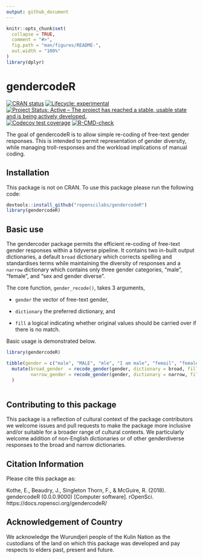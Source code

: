 ```yaml
---
output: github_document
---
```


<!-- README.md is generated from README.Rmd. Please edit that file -->

```r
knitr::opts_chunk$set(
  collapse = TRUE,
  comment = "#>",
  fig.path = "man/figures/README-",
  out.width = "100%"
)
library(dplyr)
```
# gendercodeR
<!-- badges: start -->

[![CRAN status](https://www.r-pkg.org/badges/version/gendercodeR)](https://CRAN.R-project.org/package=gendercodeR)
[![Lifecycle: experimental](https://img.shields.io/badge/lifecycle-experimental-orange.svg)](https://www.tidyverse.org/lifecycle/#experimental)
[![Project Status: Active – The project has reached a stable, usable state and is being actively developed.](https://www.repostatus.org/badges/latest/active.svg)](https://www.repostatus.org/#active)
[![Codecov test coverage](https://codecov.io/gh/Lingtax/gendercoder/branch/master/graph/badge.svg)](https://codecov.io/gh/Lingtax/gendercoder?branch=master)
[![R-CMD-check](https://github.com/Lingtax/gendercoder/workflows/R-CMD-check/badge.svg)](https://github.com/Lingtax/gendercoder/actions)
<!-- badges: end -->


The goal of gendercodeR is to allow simple re-coding of free-text gender 
responses. This is intended to permit representation of gender diversity, 
while managing troll-responses and the workload implications of manual coding. 

## Installation

This package is not on CRAN. To use this package please run the following code:

``` r
devtools::install_github("ropenscilabs/gendercodeR")
library(gendercodeR)
```
## Basic use

The gendercoder package permits the efficient re-coding of free-text gender 
responses within a tidyverse pipeline. It contains two in-built output 
dictionaries, a default `broad` dictionary which corrects spelling and 
standardises terms while maintaining the diversity of responses and a  `narrow` 
dictionary which contains only three gender categories, "male", "female", and 
"sex and gender diverse". 

The core function, `gender_recode()`, takes 3 arguments, 

- `gender` the vector of free-text gender,

- `dictionary` the preferred dictionary, and

- `fill` a logical indicating whether original values should be carried over if 
there is no match. 

Basic usage is demonstrated below. 

```r
library(gendercodeR)

tibble(gender = c("male", "MALE", "mle", "I am male", "femail", "female", "enby")) %>% 
  mutate(broad_gender  = recode_gender(gender, dictionary = broad, fill = TRUE),
         narrow_gender = recode_gender(gender, dictionary = narrow, fill = FALSE)
  )
  
```


## Contributing to this package

This package is a reflection of cultural context of the package contributors we 
welcome issues and pull requests to make the package more inclusive and/or 
suitable for a broader range of cultural contexts. We particularly welcome 
addition of non-English dictionaries or of other genderdiverse responses to the 
broad and narrow dictionaries.

## Citation Information

Please cite this package as:

Kothe, E., Beaudry, J., Singleton Thorn, F., & McGuire, R. (2018). gendercodeR (0.0.0.9000) [Computer software]. rOpenSci. https://docs.ropensci.org/gendercodeR/

## Acknowledgement of Country

We acknowledge the Wurundjeri people of the Kulin Nation as the custodians of 
the land on which this package was developed and pay respects to elders past, 
present and future.
